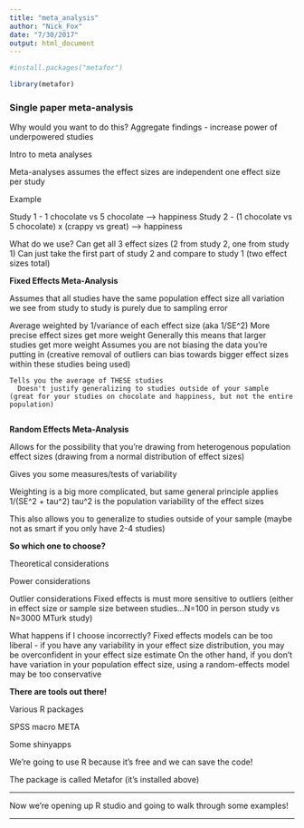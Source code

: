 ```yaml
---
title: "meta_analysis"
author: "Nick_Fox"
date: "7/30/2017"
output: html_document
---
```


```r

#install.packages("metafor")

library(metafor)
```


### Single paper meta-analysis

Why would you want to do this?
  Aggregate findings - increase power of underpowered studies
  
Intro to meta analyses
  
  Meta-analyses assumes the effect sizes are independent
    one effect size per study
    
  Example
  
  Study 1 - 1 chocolate vs 5 chocolate --> happiness
  Study 2 - (1 chocolate vs 5 chocolate) x (crappy vs great) --> happiness
  
  What do we use?
    Can get all 3 effect sizes (2 from study 2, one from study 1)
    Can just take the first part of study 2 and compare to study 1 (two effect sizes total)
    

<b>Fixed Effects Meta-Analysis</b>

  Assumes that all studies have the same population effect size
    all variation we see from study to study is purely due to sampling error
    
  Average weighted by 1/variance of each effect size (aka 1/SE^2)
    More precise effect sizes get more weight
    Generally this means that larger studies get more weight
    Assumes you are not biasing the data you're putting in (creative removal of outliers can bias towards bigger effect sizes within these studies being used)
    
    Tells you the average of THESE studies
      Doesn't justify generalizing to studies outside of your sample (great for your studies on chocolate and happiness, but not the entire population)
      
<b>Random Effects Meta-Analysis</b>

Allows for the possibility that you're drawing from heterogenous population effect sizes
  (drawing from a normal distribution of effect sizes)
  
  Gives you some measures/tests of variability
  
  Weighting is a big more complicated, but same general principle applies
    1/(SE^2 + tau^2)
      tau^2 is the population variability of the effect sizes
  
  This also allows you to generalize to studies outside of your sample
    (maybe not as smart if you only have 2-4 studies)
    
<b>So which one to choose?</b>

Theoretical considerations

Power considerations

Outlier considerations
  Fixed effects is must more sensitive to outliers (either in effect size or sample size between studies...N=100 in person study vs N=3000 MTurk study)

What happens if I choose incorrectly?
  Fixed effects models can be too liberal - if you have any variability in your effect size distribution, you may be overconfident in your effect size estimate
  On the other hand, if you don't have variation in your population effect size, using a random-effects model may be too conservative
  
<b>There are tools out there!</b>

  Various R packages
  
  SPSS macro META
  
  Some shinyapps
  
  We're going to use R because it's free and we can save the code!
  
The package is called Metafor (it's installed above)
  
-----------------

Now we're opening up R studio and going to walk through some examples!

-----------------


